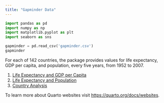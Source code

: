 ```yaml
---
title: "Gapminder Data"
---
```

```python
import pandas as pd
import numpy as np
import matplotlib.pyplot as plt
import seaborn as sns

gapminder = pd.read_csv('gapminder.csv')
gapminder
```

For each of 142 countries, the package provides values for life expectancy, GDP per capita, and population, every five years, from 1952 to 2007.

1. [Life Expectancy and GDP per Capita](life-gdp.qmd) 
2. [Life Expectancy and Population](life-population.qmd) 
3. [Country Analysis](country.qmd) 



To learn more about Quarto websites visit <https://quarto.org/docs/websites>.
